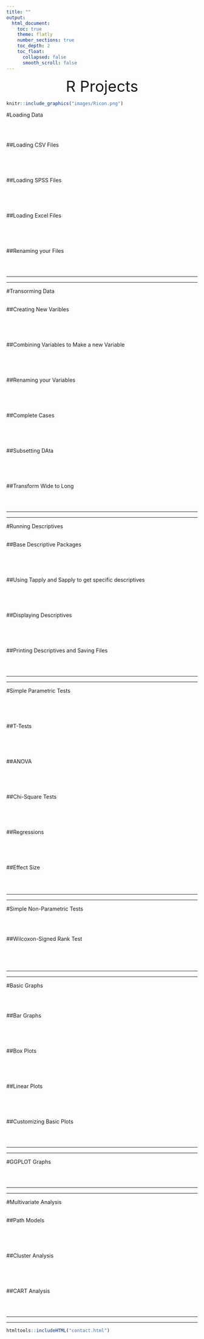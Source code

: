 ```yaml
---
title: ""
output:
  html_document:
    toc: true
    theme: flatly
    number_sections: true
    toc_depth: 2
    toc_float:
      collapsed: false
      smooth_scroll: false
---
```

<!-- Global site tag (gtag.js) - Google Analytics -->
<script async src="https://www.googletagmanager.com/gtag/js?id=UA-116712862-1"></script>
<script>
  window.dataLayer = window.dataLayer || [];
  function gtag(){dataLayer.push(arguments);}
  gtag('js', new Date());

  gtag('config', 'UA-116712862-1');
</script>
<center  style="font-size:40px">R Projects</center>

```r
knitr::include_graphics("images/Ricon.png")
```

#Loading Data

</br>
</br>

##Loading CSV Files

```r

```
</br>
</br>

##Loading SPSS Files

```r

```
</br>
</br>

##Loading Excel Files

```r

```
</br>
</br>

##Renaming your Files

```r

```

</br>
<hr>
<hr>

#Transorming Data
</br>
</br>

##Creating New Varibles
```r

```
</br>
</br>

##Combining Variables to Make a new Variable

```r

```
</br>
</br>

##Renaming your Variables

```r

```
</br>
</br>

##Complete Cases
```r

```
</br>
</br>

##Subsetting DAta

```r

```
</br>
</br>

##Transform Wide to Long

```r

```

</br>
<hr>
<hr>

#Running Descriptives
</br>
</br>

##Base Descriptive Packages

```r

```
</br>
</br>

##Using Tapply and Sapply to get specific descriptives

```r

```
</br>
</br>

##Displaying Descriptives

```r

```
</br>
</br>

##Printing Descriptives and Saving Files

```r

```

</br>
<hr>
<hr>

#Simple Parametric Tests

```r

```
</br>
</br>

##T-Tests

```r

```
</br>
</br>

##ANOVA

```r

```
</br>
</br>

##Chi-Square Tests

```r

```
</br>
</br>

##Regressions

```r

```
</br>
</br>

##Effect Size

</br>
</br>
<hr>
<hr>

#Simple Non-Parametric Tests

</br>
</br>

##Wilcoxon-Signed Rank Test
```r

```
</br>
</br>
<hr>
<hr>

#Basic Graphs

</br>
</br>

##Bar Graphs
```r

```

</br>
</br>

##Box Plots
```r

```

</br>
</br>

##Linear Plots
```r

```

</br>
</br>

##Customizing Basic Plots

```r

```

</br>
<hr>
<hr>

#GGPLOT Graphs

```r

```

</br>
<hr>
<hr>

#Multivariate Analysis
</br>
</br>

##Path Models
```r

```
</br>
</br>

##Cluster Analysis
```r

```
</br>
</br>

##CART Analysis
```r

```
</br>
<hr>
<hr>

```r
htmltools::includeHTML("contact.html")
```
